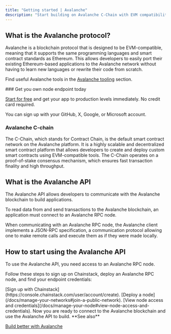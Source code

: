 ---
title: "Getting started | Avalanche"
description: "Start building on Avalanche C-Chain with EVM compatibility. Deploy RPC nodes, use JSON-RPC API, and create smart contracts on proof-of-stake blockchain."
---

## What is the Avalanche protocol?

Avalanche is a blockchain protocol that is designed to be EVM-compatible, meaning that it supports the same programming languages and smart contract standards as Ethereum. This allows developers to easily port their existing Ethereum-based applications to the Avalanche network without having to learn new languages or rewrite their code from scratch.

Find useful Avalanche tools in the [Avalanche tooling](/docs/avalanche-tooling) section.

<Check>
  ### Get you own node endpoint today

  [Start for free](https://console.chainstack.com/) and get your app to production levels immediately. No credit card required.

  You can sign up with your GitHub, X, Google, or Microsoft account.
</Check>

### Avalanche C-chain

The C-Chain, which stands for Contract Chain, is the default smart contract network on the Avalanche platform. It is a highly scalable and decentralized smart contract platform that allows developers to create and deploy custom smart contracts using EVM-compatible tools. The C-Chain operates on a proof-of-stake consensus mechanism, which ensures fast transaction finality and high throughput.

## What is the Avalanche API

The Avalanche API allows developers to communicate with the Avalanche blockchain to build applications.

To read data from and send transactions to the Avalanche blockchain, an application must connect to an Avalanche RPC node.

When communicating with an Avalanche RPC node, the Avalanche client implements a JSON-RPC specification, a communication protocol allowing one to make remote calls and execute them as if they were made locally.

## How to start using the Avalanche API

To use the Avalanche API, you need access to an Avalanche RPC node.

Follow these steps to sign up on Chainstack, deploy an Avalanche RPC node, and find your endpoint credentials:

<Steps>
<Step>
[Sign up with Chainstack](https://console.chainstack.com/user/account/create).
</Step>
<Step>
[Deploy a node](/docs/manage-your-networks#join-a-public-network).
</Step>
<Step>
[View node access and credentials](/docs/manage-your-node#view-node-access-and-credentials).
</Step>
</Steps>
Now you are ready to connect to the Avalanche blockchain and use the Avalanche API to build.

<Info>
  **See also**

  [Build better with Avalanche](https://chainstack.com/build-better-with-avalanche/)
</Info>
